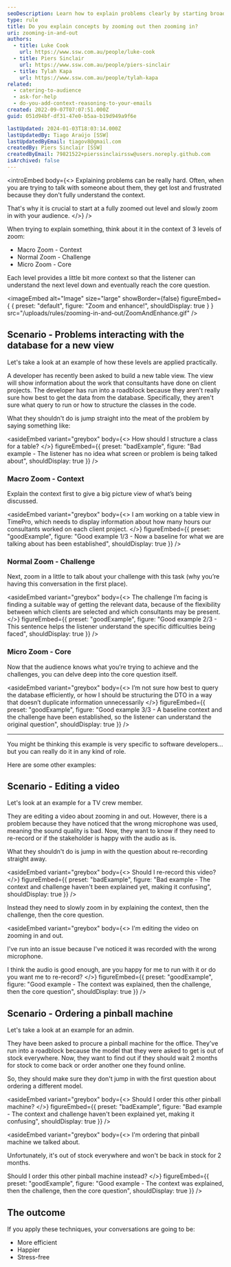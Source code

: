 ```yaml
---
seoDescription: Learn how to explain problems clearly by starting broad (zoomed out) and then narrowing in
type: rule
title: Do you explain concepts by zooming out then zooming in?
uri: zooming-in-and-out
authors:
  - title: Luke Cook
    url: https://www.ssw.com.au/people/luke-cook
  - title: Piers Sinclair
    url: https://www.ssw.com.au/people/piers-sinclair
  - title: Tylah Kapa
    url: https://www.ssw.com.au/people/tylah-kapa
related:
  - catering-to-audience
  - ask-for-help
  - do-you-add-context-reasoning-to-your-emails
created: 2022-09-07T07:07:51.000Z
guid: 051d94bf-df31-47e0-b5aa-b19d949a9f6e

lastUpdated: 2024-01-03T18:03:14.000Z
lastUpdatedBy: Tiago Araújo [SSW]
lastUpdatedByEmail: tiagov8@gmail.com
createdBy: Piers Sinclair [SSW]
createdByEmail: 79821522+pierssinclairssw@users.noreply.github.com
isArchived: false
---
```


<introEmbed
  body={<>
Explaining problems can be really hard. Often, when you are trying to talk with someone about them, they get lost and frustrated because they don't fully understand the context.

That's why it is crucial to start at a fully zoomed out level and slowly zoom in with your audience.
  </>}
/>
<youtubeEmbed url="https://www.youtube.com/embed/tKRozsNl_0c" description="" />

When trying to explain something, think about it in the context of 3 levels of zoom:

* Macro Zoom - Context
* Normal Zoom - Challenge
* Micro Zoom - Core

Each level provides a little bit more context so that the listener can understand the next level down and eventually reach the core question.


<imageEmbed
  alt="Image"
  size="large"
  showBorder={false}
  figureEmbed={ {
    preset: "default",
    figure: "Zoom and enhance!",
    shouldDisplay: true
  } }
  src="/uploads/rules/zooming-in-and-out/ZoomAndEnhance.gif"
/>

## Scenario - Problems interacting with the database for a new view

Let's take a look at an example of how these levels are applied practically.

A developer has recently been asked to build a new table view. The view will show information about the work that consultants have done on client projects. The developer has run into a roadblock because they aren't really sure how best to get the data from the database. Specifically, they aren't sure what query to run or how to structure the classes in the code.

What they shouldn't do is jump straight into the meat of the problem by saying something like:

<asideEmbed
  variant="greybox"
  body={<>
    How should I structure a class for a table?
  </>}
  figureEmbed={{
    preset: "badExample",
    figure: "Bad example - The listener has no idea what screen or problem is being talked about",
    shouldDisplay: true
  }}
/>

### Macro Zoom - Context

Explain the context first to give a big picture view of what’s being discussed.

<asideEmbed
  variant="greybox"
  body={<>
    I am working on a table view in TimePro, which needs to display information about how many hours our consultants worked on each client project.
  </>}
  figureEmbed={{
    preset: "goodExample",
    figure: "Good example 1/3 - Now a baseline for what we are talking about has been established",
    shouldDisplay: true
  }}
/>

### Normal Zoom - Challenge

Next, zoom in a little to talk about your challenge with this task (why you’re having this conversation in the first place).

<asideEmbed
  variant="greybox"
  body={<>
    The challenge I’m facing is finding a suitable way of getting the relevant data, because of the flexibility between which clients are selected and which consultants may be present.
  </>}
  figureEmbed={{
    preset: "goodExample",
    figure: "Good example 2/3 - This sentence helps the listener understand the specific difficulties being faced",
    shouldDisplay: true
  }}
/>

### Micro Zoom - Core

Now that the audience knows what you’re trying to achieve and the challenges, you can delve deep into the core question itself.

<asideEmbed
  variant="greybox"
  body={<>
    I’m not sure how best to query the database efficiently, or how I should be structuring the DTO in a way that doesn’t duplicate information unnecessarily
  </>}
  figureEmbed={{
    preset: "goodExample",
    figure: "Good example 3/3 - A baseline context and the challenge have been established, so the listener can understand the original question",
    shouldDisplay: true
  }}
/>

---

You might be thinking this example is very specific to software developers... but you can really do it in any kind of role.

Here are some other examples:

## Scenario - Editing a video

Let's look at an example for a TV crew member.

They are editing a video about zooming in and out. However, there is a problem because they have noticed that the wrong microphone was used, meaning the sound quality is bad. Now, they want to know if they need to re-record or if the stakeholder is happy with the audio as is.

What they shouldn't do is jump in with the question about re-recording straight away.

<asideEmbed
  variant="greybox"
  body={<>
    Should I re-record this video?
  </>}
  figureEmbed={{
    preset: "badExample",
    figure: "Bad example - The context and challenge haven't been explained yet, making it confusing",
    shouldDisplay: true
  }}
/>

Instead they need to slowly zoom in by explaining the context, then the challenge, then the core question.

<asideEmbed
  variant="greybox"
  body={<>
    I'm editing the video on zooming in and out.

I've run into an issue because I've noticed it was recorded with the wrong microphone.

I think the audio is good enough, are you happy for me to run with it or do you want me to re-record?
  </>}
  figureEmbed={{
    preset: "goodExample",
    figure: "Good example - The context was explained, then the challenge, then the core question",
    shouldDisplay: true
  }}
/>

## Scenario - Ordering a pinball machine

Let's take a look at an example for an admin.

They have been asked to procure a pinball machine for the office. They've run into a roadblock because the model that they were asked to get is out of stock everywhere. Now, they want to find out if they should wait 2 months for stock to come back or order another one they found online.

So, they should make sure they don't jump in with the first question about ordering a different model.

<asideEmbed
  variant="greybox"
  body={<>
    Should I order this other pinball machine?
  </>}
  figureEmbed={{
    preset: "badExample",
    figure: "Bad example - The context and challenge haven't been explained yet, making it confusing",
    shouldDisplay: true
  }}
/>

<asideEmbed
  variant="greybox"
  body={<>
    I'm ordering that pinball machine we talked about.

Unfortunately, it's out of stock everywhere and won't be back in stock for 2 months.

Should I order this other pinball machine instead?
  </>}
  figureEmbed={{
    preset: "goodExample",
    figure: "Good example - The context was explained, then the challenge, then the core question",
    shouldDisplay: true
  }}
/>

## The outcome

If you apply these techniques, your conversations are going to be:

* More efficient
* Happier
* Stress-free
